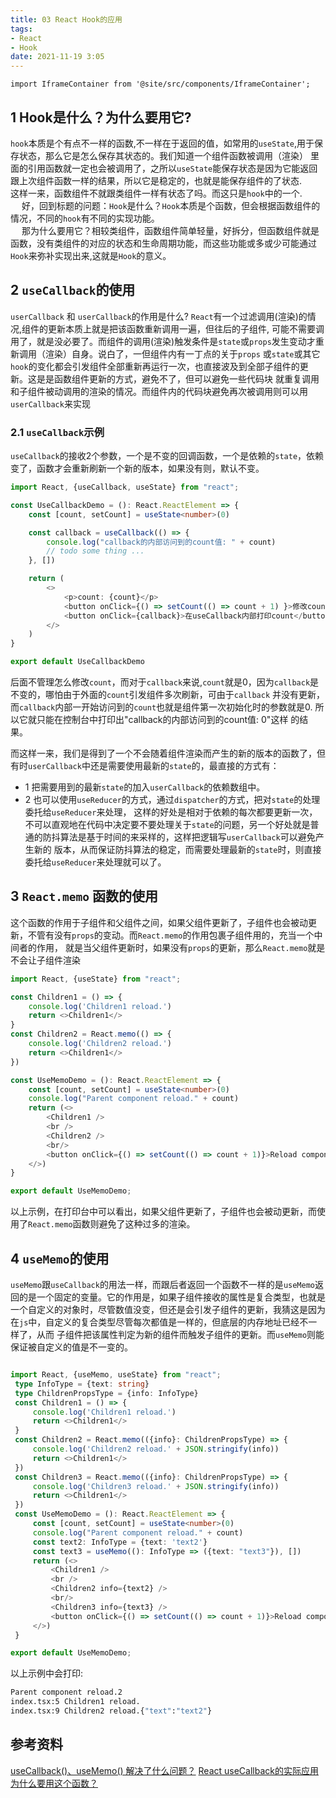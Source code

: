 ```yaml
---
title: 03 React Hook的应用
tags:
- React
- Hook
date: 2021-11-19 3:05
---
```


```mdx-code-block
import IframeContainer from '@site/src/components/IframeContainer';
```

## 1 Hook是什么？为什么要用它?
`hook`本质是个有点不一样的函数,不一样在于返回的值，如常用的`useState`,用于保存状态，那么它是怎么保存其状态的。我们知道一个组件函数被调用（渲染）
里面的引用函数就一定也会被调用了，之所以`useState`能保存状态是因为它能返回跟上次组件函数一样的结果，所以它是稳定的，也就是能保存组件的了状态.  
这样一来，函数组件不就跟类组件一样有状态了吗。而这只是`hook`中的一个.   <br />
&emsp; 好，回到标题的问题：`Hook`是什么？`Hook`本质是个函数，但会根据函数组件的情况，不同的`hook`有不同的实现功能。   <br />
&emsp; 那为什么要用它？相较类组件，函数组件简单轻量，好拆分，但函数组件就是函数，没有类组件的对应的状态和生命周期功能，而这些功能或多或少可能通过
`Hook`来弥补实现出来,这就是`Hook`的意义。

## 2 `useCallback`的使用
`userCallback` 和 `userCallback`的作用是什么? `React`有一个过滤调用(渲染)的情况,组件的更新本质上就是把该函数重新调用一遍，但往后的子组件,
可能不需要调用了，就是没必要了。而组件的调用(渲染)触发条件是`state`或`props`发生变动才重新调用（渲染）自身。说白了，一但组件内有一丁点的关于`props`
或`state`或其它`hook`的变化都会引发组件全部重新再运行一次，也直接波及到全部子组件的更新。这是是函数组件更新的方式，避免不了，但可以避免一些代码块
就重复调用和子组件被动调用的渲染的情况。而组件内的代码块避免再次被调用则可以用`userCallback`来实现

### 2.1 `useCallback`示例
`useCallback`的接收2个参数，一个是不变的回调函数，一个是依赖的`state`，依赖变了，函数才会重新刷新一个新的版本，如果没有则，默认不变。

``` typescript jsx
import React, {useCallback, useState} from "react";

const UseCallbackDemo = (): React.ReactElement => {
    const [count, setCount] = useState<number>(0)

    const callback = useCallback(() => {
        console.log("callback的内部访问到的count值: " + count)
        // todo some thing ...
    }, [])

    return (
        <>
            <p>count: {count}</p>
            <button onClick={() => setCount(() => count + 1) }>修改count</button>
            <button onClick={callback}>在useCallback内部打印count</button>
        </>
    )
}

export default UseCallbackDemo
```
后面不管理怎么修改`count`，而对于`callback`来说,`count`就是0，因为`callback`是不变的，哪怕由于外面的`count`引发组件多次刷新，可由于`callback`
并没有更新，而`callback`内部一开始访问到的`count`也就是组件第一次初始化时的参数就是0. 所以它就只能在控制台中打印出"callback的内部访问到的count值: 0"这样
的结果。

<IframeContainer src="https://codesandbox.io/embed/note-demo-for-react-7b6mf?expanddevtools=1&amp;amp;fontsize=14&amp;hidenavigation=1&amp;initialpath=%2FUseCallbackDemo&amp;module=%2Fsrc%2Fpages%2FUseCallbackDemo%2Findex.tsx&amp;theme=dark" />

而这样一来，我们是得到了一个不会随着组件渲染而产生的新的版本的函数了，但有时`userCallback`中还是需要使用最新的`state`的，最直接的方式有：
* 1 把需要用到的最新`state`的加入`userCallback`的依赖数组中。
* 2 也可以使用`useReducer`的方式，通过`dispatcher`的方式，把对`state`的处理委托给`useReducer`来处理， 这样的好处是相对于依赖的每次都要更新一次，
不可以直观地在代码中决定要不要处理关于`state`的问题，另一个好处就是普通的防抖算法是基于时间的来采样的，这样把逻辑写`userCallback`可以避免产生新的
版本，从而保证防抖算法的稳定，而需要处理最新的`state`时，则直接委托给`useReducer`来处理就可以了。

## 3 `React.memo` 函数的使用
这个函数的作用于子组件和父组件之间，如果父组件更新了，子组件也会被动更新，不管有没有`props`的变动。而`React.memo`的作用包裹子组件用的，充当一个中间者的作用，
就是当父组件更新时，如果没有`props`的更新，那么`React.memo`就是不会让子组件渲染
``` typescript title="React.memo示例代码"
import React, {useState} from "react";

const Children1 = () => {
    console.log('Children1 reload.')
    return <>Children1</>
}
const Children2 = React.memo(() => {
    console.log('Children2 reload.')
    return <>Children1</>
})

const UseMemoDemo = (): React.ReactElement => {
    const [count, setCount] = useState<number>(0)
    console.log("Parent component reload." + count)
    return (<>
        <Children1 />
        <br />
        <Children2 />
        <br/>
        <button onClick={() => setCount(() => count + 1)}>Reload component</button>
    </>)
}

export default UseMemoDemo;
```

<IframeContainer src="https://codesandbox.io/embed/note-demo-for-react-7b6mf?expanddevtools=1&amp;fontsize=14&amp;hidenavigation=1&amp;initialpath=%2FmemoDemo&amp;module=%2Fsrc%2Fpages%2FMemoDemo%2Findex.tsx&amp;theme=light" />

以上示例，在打印台中可以看出，如果父组件更新了，子组件也会被动更新，而使用了`React.memo`函数则避免了这种过多的渲染。

## 4 `useMemo`的使用
`useMemo`跟`useCallback`的用法一样，而跟后者返回一个函数不一样的是`useMemo`返回的是一个固定的变量。它的作用是，如果子组件接收的属性是复合类型，也就是
一个自定义的对象时，尽管数值没变，但还是会引发子组件的更新，我猜这是因为在`js`中，自定义的复合类型尽管每次都值是一样的，但底层的内存地址已经不一样了，从而
子组件把该属性判定为新的组件而触发子组件的更新。而`useMemo`则能保证被自定义的值是不一变的。
``` typescript jsx title="useMemo示例代码"

import React, {useMemo, useState} from "react";
 type InfoType = {text: string}
 type ChildrenPropsType = {info: InfoType}
 const Children1 = () => {
     console.log('Children1 reload.')
     return <>Children1</>
 }
 const Children2 = React.memo(({info}: ChildrenPropsType) => {
     console.log('Children2 reload.' + JSON.stringify(info))
     return <>Children1</>
 })
 const Children3 = React.memo(({info}: ChildrenPropsType) => {
     console.log('Children3 reload.' + JSON.stringify(info))
     return <>Children1</>
 })
 const UseMemoDemo = (): React.ReactElement => {
     const [count, setCount] = useState<number>(0)
     console.log("Parent component reload." + count)
     const text2: InfoType = {text: 'text2'}
     const text3 = useMemo((): InfoType => ({text: "text3"}), [])
     return (<>
         <Children1 />
         <br />
         <Children2 info={text2} />
         <br/>
         <Children3 info={text3} />
         <button onClick={() => setCount(() => count + 1)}>Reload component</button>
     </>)
 }

export default UseMemoDemo;

```

<IframeContainer src="https://codesandbox.io/embed/note-demo-for-react-7b6mf?expanddevtools=1&amp;fontsize=14&amp;hidenavigation=1&amp;initialpath=%2FuseMemoDemo&amp;module=%2Fsrc%2Fpages%2FUseMemoDemo%2Findex.tsx&amp;theme=dark" />

以上示例中会打印:

``` bash title="控制台打印"
Parent component reload.2
index.tsx:5 Children1 reload.
index.tsx:9 Children2 reload.{"text":"text2"}
```

## 参考资料
[useCallback()、useMemo() 解决了什么问题？](https://www.jianshu.com/p/014ee0ebe959)
[React useCallback的实际应用 为什么要用这个函数？ ](https://blog.csdn.net/weixin_39107093/article/details/119514549)

